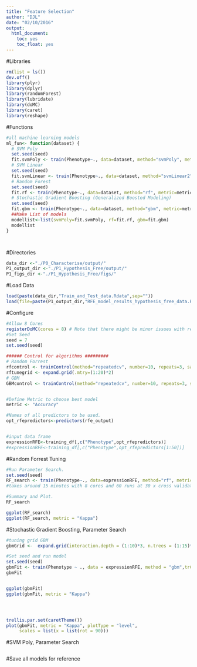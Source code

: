 ```yaml
---
title: "Feature Selection"
author: "DJL"
date: "02/10/2016"
output:
  html_document:
    toc: yes
    toc_float: yes
---
```


#Libraries
```r
rm(list = ls())
dev.off()
library(plyr)
library(dplyr)
library(randomForest)
library(lubridate)
library(doMC)
library(caret)
library(reshape)


```

#Functions
```r

#all machine learning models
ml_fun<- function(dataset) {
  # SVM Poly
  set.seed(seed)
  fit.svmPoly <- train(Phenotype~., data=dataset, method="svmPoly", metric=metric, preProc=c("center", "scale"), trControl=control, fit=FALSE)
  # SVM Linear
  set.seed(seed)
  fit.svmLinear <- train(Phenotype~., data=dataset, method="svmLinear2", metric=metric, preProc=c("center", "scale"), trControl=control, fit=FALSE)
  # Random Forest
  set.seed(seed)
  fit.rf <- train(Phenotype~., data=dataset, method="rf", metric=metric, trControl=control)
  # Stochastic Gradient Boosting (Generalized Boosted Modeling)
  set.seed(seed)
  fit.gbm <- train(Phenotype~., data=dataset, method="gbm", metric=metric, trControl=control, verbose=FALSE)
  ##Make List of models
  modellist<-list(svmPoly=fit.svmPoly, rf=fit.rf, gbm=fit.gbm)
  modellist
}




```



#Directories
```r
data_dir <-"./P0_Characterise/output/"
P1_output_dir <-"./P1_Hypothesis_Free/output/"
P1_figs_dir <-"./P1_Hypothesis_Free/figs/"

```

#Load Data
```r

load(paste(data_dir,"Train_and_Test_data.Rdata",sep=""))
load(file=paste(P1_output_dir,"RFE_model_results_hypothesis_free_data.Rdata",sep=""))


```

#Configure
```r

#Allow 8 Cores
registerDoMC(cores = 8) # Note that there might be minor issues with reproducibility due to the cores that are used. 
#Set Seed
seed = 7
set.seed(seed)

###### Control for algorithms #########
# Random Forrest
rfcontrol <- trainControl(method="repeatedcv", number=10, repeats=3, sampling="down", savePredictions="all")
rftunegrid <- expand.grid(.mtry=(1:20)*2)
# GBM
GBMcontrol <- trainControl(method="repeatedcv", number=10, repeats=3, sampling="down", savePredictions="all")


#Define Metric to choose best model
metric <- "Accuracy"

#Names of all predictors to be used. 
opt_rfepredictors<-predictors(rfe_output)


#input data frame
expressionRFE<-training_df[,c("Phenotype",opt_rfepredictors)]
#expressionRFE<-training_df[,c("Phenotype",opt_rfepredictors[1:50])]


```

#Random Forrest Tuning
```r



#Run Parameter Search.
set.seed(seed)
RF_search <- train(Phenotype~., data=expressionRFE, method="rf", metric=metric, tuneGrid=rftunegrid, trControl=rfcontrol) 
#takes around 15 minutes with 8 cores and 60 runs at 30 x cross validation. 

#Summary and Plot. 
RF_search

ggplot(RF_search)  
ggplot(RF_search, metric = "Kappa")  


```

#Stochastic Gradient Boosting, Parameter Search
```r

#tuning grid GBM
gbmGrid <-  expand.grid(interaction.depth = (1:10)*3, n.trees = (1:15)*100, shrinkage = 0.1, n.minobsinnode = 20)

#Set seed and run model
set.seed(seed)
gbmFit <- train(Phenotype ~ ., data = expressionRFE, method = "gbm",trControl = GBMcontrol, verbose = FALSE,tuneGrid = gbmGrid)
gbmFit


ggplot(gbmFit)  
ggplot(gbmFit, metric = "Kappa")  




trellis.par.set(caretTheme())
plot(gbmFit, metric = "Kappa", plotType = "level",
     scales = list(x = list(rot = 90)))

```


#SVM Poly, Parameter Search
```r


```


#Save all models for reference
```r


```

